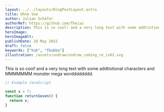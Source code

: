 ```yaml
---
layout: ../../layouts/BlogPostLayout.astro
title: Ohne Vue
author: Julian Schäfer
authorRef: https://github.com/Theiaz
description: This is so cool! and a very long text with some addtiotional characters and MMMMMMM monster mega wordddddddd!
heroImage:
heroImageAlt:
publishDate: 20 May 2022
draft: false
keywords: ["hub", "fbubba"]
illustration: /assets/undraw/undraw_coding_re_iv62.svg
---
```


This is so cool! and a very long text with some addtiotional characters and MMMMMMM monster mega wordddddddd.

```javascript
// Example JavaScript

const x = 7;
function returnSeven() {
  return x;
}
```
